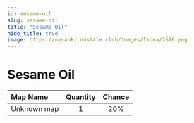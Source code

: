 ```yaml
---
id: sesame-oil
slug: sesame-oil
title: "Sesame Oil"
hide_title: true
image: https://nosapki.nostale.club/images/Ikona/2676.png
---
```



# <ItemIcon iconId="2676" height="32"/> Sesame Oil
|Map Name|Quantity|Chance|
|:--|:-:|:-:|
|Unknown map|1|20%|

